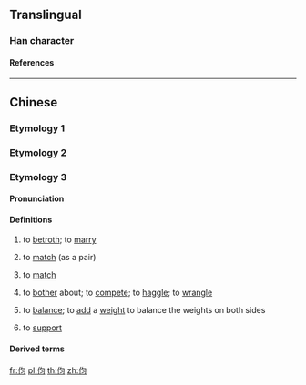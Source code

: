 {{character info/new}}
==Translingual==

===Han character===
{{Han char|rn=9|rad=人|as=04|sn=6|four=|canj=OPIM|ids=⿰亻匀 <small>(G)</small>,⿰亻勻 <small>(T)</small>}}

====References====
{{Han ref|kx=0096.121|hdz=10124.160|uh=4F28}}

----

==Chinese==

===Etymology 1===
{{zh-see|徇|v}}

===Etymology 2===
{{zh-see|侚|v}}

===Etymology 3===
{{zh-forms|alt=媵}}

====Pronunciation====
{{zh-pron
|mn=thīn
|cat=v
}}

====Definitions====
{{zh-hanzi}} {{tlb|zh|Hokkien}}

# to [[betroth]]; to [[marry]] {{gloss|to arrange for the marriage of}}
# {{lb|zh|Quanzhou}} to [[match]] (as a pair)
# {{lb|zh|Zhangzhou|intransitive}} to [[match]]
# {{lb|zh|Zhangzhou|Taiwan}} to [[bother]] about; to [[compete]]; to [[haggle]]; to [[wrangle]]
# {{lb|zh|Quanzhou|Zhangzhou|Taiwan}} to [[balance]]; to [[add]] a [[weight]] to balance the weights on both sides
# {{lb|zh|Taiwan}} to [[support]]

====Derived terms====
{{zh-der|伨人}}

[[fr:伨]]
[[pl:伨]]
[[th:伨]]
[[zh:伨]]